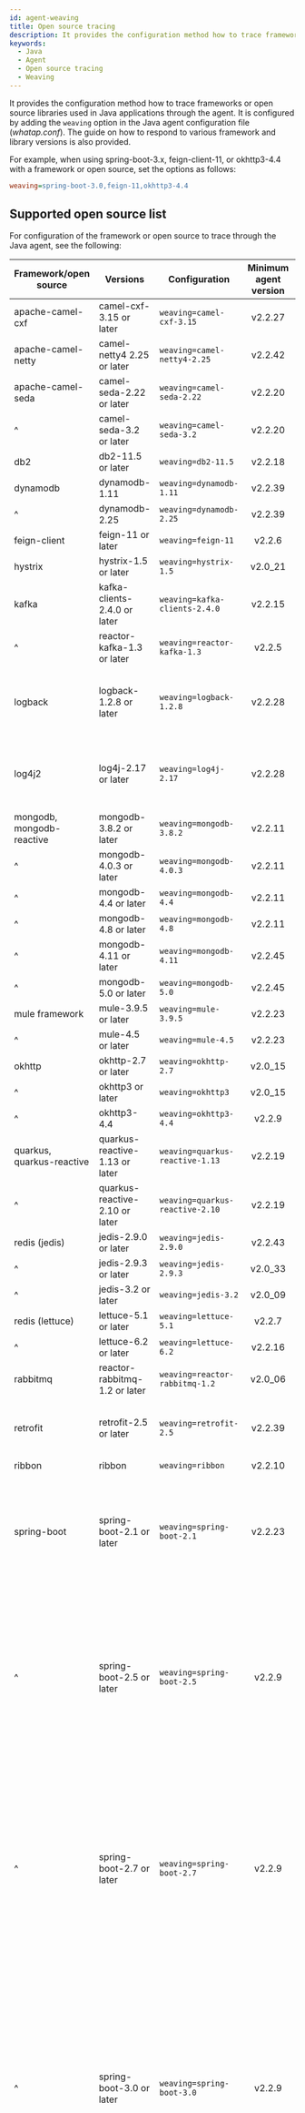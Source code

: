 ```yaml
---
id: agent-weaving
title: Open source tracing
description: It provides the configuration method how to trace frameworks or open source libraries used in Java applications through the agent. It is configured by adding the weaving option in the Java agent configuration file (whatap.conf). The guide on how to respond to various framework and library versions is also provided.
keywords:
  - Java
  - Agent
  - Open source tracing
  - Weaving
---
```


It provides the configuration method how to trace frameworks or open source libraries used in Java applications through the agent. It is configured by adding the `weaving` option in the Java agent configuration file (*whatap.conf*). The guide on how to respond to various framework and library versions is also provided.

For example, when using spring-boot-3.x, feign-client-11, or okhttp3-4.4 with a framework or open source, set the options as follows:

```ini title='whatap.conf'
weaving=spring-boot-3.0,feign-11,okhttp3-4.4
```

## Supported open source list

For configuration of the framework or open source to trace through the Java agent, see the following:

<div class='weaving-table'>

| Framework/open source     | Versions                       | Configuration                   |                              Minimum agent version                              | Remarks                                                                                                                                                                             |
| ------------------------- | ------------------------------ | ------------------------------- | :-----------------------------------------------------------------------------: | ----------------------------------------------------------------------------------------------------------------------------------------------------------------------------------- |
| apache-camel-cxf          | camel-cxf-3.15 or later        | `weaving=camel-cxf-3.15`        |   <Link to="../release-notes/java/java-2_2_27" target="_blank">v2.2.27</Link>   | -                                                                                                                                                                                   |
| apache-camel-netty        | camel-netty4 2.25 or later     | `weaving=camel-netty4-2.25`     |   <Link to="../release-notes/java/java-2_2_42" target="_blank">v2.2.42</Link>   | -                                                                                                                                                                                   |
| apache-camel-seda         | camel-seda-2.22 or later       | `weaving=camel-seda-2.22`       |   <Link to="../release-notes/java/java-2_2_20" target="_blank">v2.2.20</Link>   | -                                                                                                                                                                                   |
| ^                         | camel-seda-3.2 or later        | `weaving=camel-seda-3.2`        |   <Link to="../release-notes/java/java-2_2_20" target="_blank">v2.2.20</Link>   | -                                                                                                                                                                                   |
| db2                       | db2-11.5 or later              | `weaving=db2-11.5`              |   <Link to="../release-notes/java/java-2_2_18" target="_blank">v2.2.18</Link>   | -                                                                                                                                                                                   |
| dynamodb                  | dynamodb-1.11                  | `weaving=dynamodb-1.11`         |   <Link to="../release-notes/java/java-2_2_39" target="_blank">v2.2.39</Link>   | -                                                                                                                                                                                   |
| ^                         | dynamodb-2.25                  | `weaving=dynamodb-2.25`         |   <Link to="../release-notes/java/java-2_2_39" target="_blank">v2.2.39</Link>   | -                                                                                                                                                                                   |
| feign-client              | feign-11 or later              | `weaving=feign-11`              |    <Link to="../release-notes/java/java-2_2_6" target="_blank">v2.2.6</Link>    | -                                                                                                                                                                                   |
| hystrix                   | hystrix-1.5 or later           | `weaving=hystrix-1.5`           | <Link to="../release-notes/java/java-2_0#v20_21" target="_blank">v2.0_21</Link> | -                                                                                                                                                                                   |
| kafka                     | kafka-clients-2.4.0 or later   | `weaving=kafka-clients-2.4.0`   |   <Link to="../release-notes/java/java-2_2_15" target="_blank">v2.2.15</Link>   | -                                                                                                                                                                                   |
| ^                         | reactor-kafka-1.3 or later     | `weaving=reactor-kafka-1.3`     |    <Link to="../release-notes/java/java-2_2_5" target="_blank">v2.2.5</Link>    | -                                                                                                                                                                                   |
| logback                   | logback-1.2.8 or later         | `weaving=logback-1.2.8`         |   <Link to="../release-notes/java/java-2_2_28" target="_blank">v2.2.28</Link>   | [Provision of the agent option to exclude a specific appender](agent-log#excludeappender)                                                                                           |
| log4j2                    | log4j-2.17 or later            | `weaving=log4j-2.17`            |   <Link to="../release-notes/java/java-2_2_28" target="_blank">v2.2.28</Link>   | [Provision of the agent option to exclude a specific appender](agent-log#excludeappender)                                                                                           |
| mongodb, mongodb-reactive | mongodb-3.8.2 or later         | `weaving=mongodb-3.8.2`         |   <Link to="../release-notes/java/java-2_2_11" target="_blank">v2.2.11</Link>   | -                                                                                                                                                                                   |
| ^                         | mongodb-4.0.3 or later         | `weaving=mongodb-4.0.3`         |   <Link to="../release-notes/java/java-2_2_11" target="_blank">v2.2.11</Link>   | -                                                                                                                                                                                   |
| ^                         | mongodb-4.4 or later           | `weaving=mongodb-4.4`           |   <Link to="../release-notes/java/java-2_2_11" target="_blank">v2.2.11</Link>   | -                                                                                                                                                                                   |
| ^                         | mongodb-4.8 or later           | `weaving=mongodb-4.8`           |   <Link to="../release-notes/java/java-2_2_11" target="_blank">v2.2.11</Link>   | -                                                                                                                                                                                   |
| ^                         | mongodb-4.11 or later          | `weaving=mongodb-4.11`          |   <Link to="../release-notes/java/java-2_2_45" target="_blank">v2.2.45</Link>   | -                                                                                                                                                                                   |
| ^                         | mongodb-5.0 or later           | `weaving=mongodb-5.0`           |   <Link to="../release-notes/java/java-2_2_45" target="_blank">v2.2.45</Link>   | -                                                                                                                                                                                   |
| mule framework            | mule-3.9.5 or later            | `weaving=mule-3.9.5`            |   <Link to="../release-notes/java/java-2_2_23" target="_blank">v2.2.23</Link>   | -                                                                                                                                                                                   |
| ^                         | mule-4.5 or later              | `weaving=mule-4.5`              |   <Link to="../release-notes/java/java-2_2_23" target="_blank">v2.2.23</Link>   | -                                                                                                                                                                                   |
| okhttp                    | okhttp-2.7 or later            | `weaving=okhttp-2.7`            | <Link to="../release-notes/java/java-2_0#v20_15" target="_blank">v2.0_15</Link> | -                                                                                                                                                                                   |
| ^                         | okhttp3 or later               | `weaving=okhttp3`               | <Link to="../release-notes/java/java-2_0#v20_15" target="_blank">v2.0_15</Link> | -                                                                                                                                                                                   |
| ^                         | okhttp3-4.4                    | `weaving=okhttp3-4.4`           |    <Link to="../release-notes/java/java-2_2_9" target="_blank">v2.2.9</Link>    | -                                                                                                                                                                                   |
| quarkus, quarkus-reactive | quarkus-reactive-1.13 or later | `weaving=quarkus-reactive-1.13` |   <Link to="../release-notes/java/java-2_2_19" target="_blank">v2.2.19</Link>   | -                                                                                                                                                                                   |
| ^                         | quarkus-reactive-2.10 or later | `weaving=quarkus-reactive-2.10` |   <Link to="../release-notes/java/java-2_2_19" target="_blank">v2.2.19</Link>   | -                                                                                                                                                                                   |
| redis (jedis)             | jedis-2.9.0 or later           | `weaving=jedis-2.9.0`           |   <Link to="../release-notes/java/java-2_2_43" target="_blank">v2.2.43</Link>   | -                                                                                                                                                                                   |
| ^                         | jedis-2.9.3 or later           | `weaving=jedis-2.9.3`           | <Link to="../release-notes/java/java-2_0#v20_33" target="_blank">v2.0_33</Link> | -                                                                                                                                                                                   |
| ^                         | jedis-3.2 or later             | `weaving=jedis-3.2`             | <Link to="../release-notes/java/java-2_0#v20_09" target="_blank">v2.0_09</Link> | -                                                                                                                                                                                   |
| redis (lettuce)           | lettuce-5.1 or later           | `weaving=lettuce-5.1`           |    <Link to="../release-notes/java/java-2_2_7" target="_blank">v2.2.7</Link>    | -                                                                                                                                                                                   |
| ^                         | lettuce-6.2 or later           | `weaving=lettuce-6.2`           |   <Link to="../release-notes/java/java-2_2_16" target="_blank">v2.2.16</Link>   | -                                                                                                                                                                                   |
| rabbitmq                  | reactor-rabbitmq-1.2 or later  | `weaving=reactor-rabbitmq-1.2`  | <Link to="../release-notes/java/java-2_0#v20_06" target="_blank">v2.0_06</Link> | -                                                                                                                                                                                   |
| retrofit                  | retrofit-2.5 or later          | `weaving=retrofit-2.5`          |   <Link to="../release-notes/java/java-2_2_39" target="_blank">v2.2.39</Link>   | It cannot be used together with the okhttp setting.                                                                                                                                 |
| ribbon                    | ribbon                         | `weaving=ribbon`                |   <Link to="../release-notes/java/java-2_2_10" target="_blank">v2.2.10</Link>   | -                                                                                                                                                                                   |
| spring-boot               | spring-boot-2.1 or later       | `weaving=spring-boot-2.1`       |   <Link to="../release-notes/java/java-2_2_23" target="_blank">v2.2.23</Link>   | r2dbc-mysql-0.8.2, spring-cloud-gateway-2.1, spring-kafka-2.7, spring-webflux-5.1, tomcat9                                                                                          |
| ^                         | spring-boot-2.5 or later       | `weaving=spring-boot-2.5`       |    <Link to="../release-notes/java/java-2_2_9" target="_blank">v2.2.9</Link>    | r2dbc-mysql-0.8.2, spring-cloud-gateway-3.0, spring-kafka-2.7, spring-webflux-5.3, mongodb-4.0.3, reactor-kafka-1.3, rxjava2, tomcat9                                               |
| ^                         | spring-boot-2.7 or later       | `weaving=spring-boot-2.7`       |    <Link to="../release-notes/java/java-2_2_9" target="_blank">v2.2.9</Link>    | jasync-r2dbc-mysql-2.1.23, r2dbc-mysql-0.9.3, spring-cloud-gateway-3.1, spring-kafka-3.0, spring-webflux-5.3, mongodb-4.4, reactor-kafka-1.3, rxjava2, tomcat9                      |
| ^                         | spring-boot-3.0 or later       | `weaving=spring-boot-3.0`       |    <Link to="../release-notes/java/java-2_2_9" target="_blank">v2.2.9</Link>    | jasync-r2dbc-mysql-2.1.23, r2dbc-mysql-1.0.2, spring-cloud-gateway-4.0, spring-kafka-3.0, spring-webflux-6.0, mongodb-4.8, redis(lettuce-6.2), reactor-kafka-1.3, rxjava3, tomcat10 |
| ^                         | spring-boot-3.2 or later       | `weaving=spring-boot-3.2`       |   <Link to="../release-notes/java/java-2_2_38" target="_blank">v2.2.38</Link>   | jasync-r2dbc-mysql-2.1.23, r2dbc-mysql-1.1.3,  spring-cloud-gateway-4.1, spring-kafka-3.1, spring-webflux-6.1, redis(lettuce-6.2), reactor-kafka-1.3, rxjava3, tomcat10             |
| tomcat                    | tomcat9                        | `weaving=tomcat9`               |    <Link to="../release-notes/java/java-2_2_5" target="_blank">v2.2.5</Link>    | -                                                                                                                                                                                   |
| ^                         | tomcat10                       | `weaving=tomcat10`              |    <Link to="../release-notes/java/java-2_2_5" target="_blank">v2.2.5</Link>    | -                                                                                                                                                                                   |
| undertow                  | undertow-2.2 or later          | `weaving=undertow-2.2`          |   <Link to="../release-notes/java/java-2_2_39" target="_blank">v2.2.39</Link>   | -                                                                                                                                                                                   |
| ^                         | undertow-2.3 or later          | `weaving=undertow-2.3.0`        |   <Link to="../release-notes/java/java-2_2_14" target="_blank">v2.2.14</Link>   | -                                                                                                                                                                                   |
| vertx                     | vertx-3.5.3                    | `weaving=vertx-3.5.3`           |   <Link to="../release-notes/java/java-2_2_42" target="_blank">v2.2.42</Link>   | -                                                                                                                                                                                   |
| ^                         | vertx-3.9                      | `weaving=vertx-3.9`             |   <Link to="../release-notes/java/java-2_2_44" target="_blank">v2.2.44</Link>   | -                                                                                                                                                                                   |
| ^                         | vertx-4.5                      | `weaving=vertx-4.5`             |   <Link to="../release-notes/java/java-2_2_39" target="_blank">v2.2.39</Link>   | -                                                                                                                                                                                   |

</div>

## Preventing CVE false positive of the Java agent

The following explains how to prevent false positives of CVE vulnerabilities in Java agents and remove unnecessary library classes.

Even if a CVE vulnerability is detected, the Java agent may not be vulnerable. The agent includes various library classes to monitor libraries used by Java applications, but they are not loaded unless they are actually used. This is because monitoring is performed only when a specific class is loaded in the Java application, at which point the tracing class and methods are combined.

Therefore, during CVE vulnerability scanning, warnings may be triggered based solely on the software name and version. Even if multiple libraries are detected, it does not always mean that the application is vulnerable, because the vulnerability is not exposed unless the application uses those libraries.

If you do not want to use the version in the Java application and want to remove the tracing class, execute the following command. However, you need to perform deletion again each time the Java agent is updated.

```bash
java -cp whatap.agent-X.Y.Z.jar whatap.agent.setup.RemoveWeaving -remove [weaving jar filename]
```

:::note

The command to remove a specific library class is supported in **Java Agent 2.2.37** or later.

**Usage**: `java -cp whatap.agent-X.Y.Z.jar whatap.agent.setup.RemoveWeaving [arguments] [weaving jar filename]`

```bash title="Example"
java -cp whatap.agent-2.2.37.jar whatap.agent.setup.RemoveWeaving -remove spring-boot-2.5.jar spring-boot-2.7.jar
```

Arguments:

- `-r` or `-remove`: It removes the weaving jar file from the Java agent and creates a new Java agent.

- `-l` or `-list`: It outputs a list of weaving jar files.

- `-d` or `-debug`: It enables the debug logging.

- `-e` or `-error`: It displays the full stack trace information for errors.

- `-h` or `-help`: It displays the help and exits.

:::
